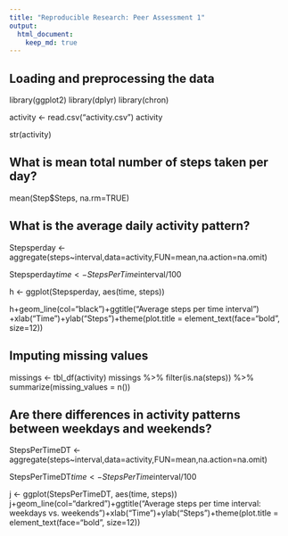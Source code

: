 ```yaml
---
title: "Reproducible Research: Peer Assessment 1"
output: 
  html_document:
    keep_md: true
---
```



## Loading and preprocessing the data

library(ggplot2)
library(dplyr)
library(chron)

activity <- read.csv("activity.csv")
activity

str(activity)

## What is mean total number of steps taken per day?

mean(Step$Steps, na.rm=TRUE)

## What is the average daily activity pattern?


Stepsperday <- aggregate(steps~interval,data=activity,FUN=mean,na.action=na.omit)

Stepsperday$time <- StepsPerTime$interval/100

h <- ggplot(Stepsperday, aes(time, steps))

h+geom_line(col="black")+ggtitle("Average steps per time interval")
+xlab("Time")+ylab("Steps")+theme(plot.title = element_text(face="bold", size=12))



## Imputing missing values


missings <- tbl_df(activity)
missings %>% filter(is.na(steps)) %>% summarize(missing_values = n())


## Are there differences in activity patterns between weekdays and weekends?

StepsPerTimeDT <- aggregate(steps~interval,data=activity,FUN=mean,na.action=na.omit)

StepsPerTimeDT$time <- StepsPerTime$interval/100

j <- ggplot(StepsPerTimeDT, aes(time, steps))
j+geom_line(col="darkred")+ggtitle("Average steps per time interval: weekdays vs. weekends")+xlab("Time")+ylab("Steps")+theme(plot.title = element_text(face="bold", size=12))





